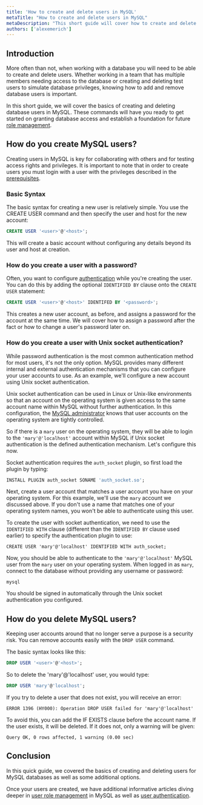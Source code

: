 ```yaml
---
title: 'How to create and delete users in MySQL'
metaTitle: "How to create and delete users in MySQL"
metaDescription: "This short guide will cover how to create and delete users in MySQL."
authors: ['alexemerich']
---
```



## Introduction

More often than not, when working with a database you will need to be able to create and delete users. Whether working in a team that has multiple members needing access to the database or creating and deleting test users to simulate database privileges, knowing how to add and remove database users is important.

In this short guide, we will cover the basics of creating and deleting database users in MySQL. These commands will have you ready to get started on granting database access and establish a foundation for future [role management](/mysql/authentication-and-authorization/role-management).

## How do you create MySQL users?

Creating users in MySQL is key for collaborating with others  and for testing access rights and privileges. It is important to note that in order to create users you must login with a user with the privileges described in the [prerequisites](/mysql/authentication-and-authorization/user-management-and-authentication#prerequisites).

### Basic Syntax

The basic syntax for creating a new user is relatively simple. You use the CREATE USER command and then specify the user and host for the new account:

```sql
CREATE USER '<user>'@'<host>';
```

This will create a basic account without configuring any details beyond its user and host at creation.

### How do you create a user with a password?

Often, you want to configure [authentication](/intro/database-glossary#authentication) while you're creating the user. You can do this by adding the optional `IDENTIFIED BY` clause onto the `CREATE USER` statement:

```sql
CREATE USER '<user>'@'<host>' IDENTIFED BY '<password>';
```

This creates a new user account, as before, and assigns a password for the account at the same time. We will cover how to assign a password after the fact or how to change a user's password later on.

### How do you create a user with Unix socket authentication?

While password authentication is the most common authentication method for most users, it's not the only option. MySQL provides many different internal and external authentication mechanisms that you can configure your user accounts to use. As an example, we'll configure a new account using Unix socket authentication.

Unix socket authentication can be used in Linux or Unix-like environments so that an account on the operating system is given access to the same account name within MySQL without further authentication. In this configuration, the [MySQL administrator](/intro/database-glossary#database-administrator) knows that user accounts on the operating system are tightly controlled.

So if there is a `mary` user on the operating system, they will be able to login to the `'mary'@'localhost'` account within MySQL if Unix socket authentication is the defined authentication mechanism. Let's configure this now.

Socket authentication requires the `auth_socket` plugin, so first load the plugin by typing:

```sql
INSTALL PLUGIN auth_socket SONAME 'auth_socket.so';
```

Next, create a user account that matches a user account you have on your operating system. For this example, we'll use the `mary` account we discussed above. If you don't use a name that matches one of your operating system names, you won't be able to authenticate using this user.

To create the user with socket authentication, we need to use the `IDENTIFIED WITH` clause (different than the `IDENTIFIED BY` clause used earlier) to specify the authentication plugin to use:

```
CREATE USER 'mary'@'localhost' IDENTIFIED WITH auth_socket;
```

Now, you should be able to authenticate to the `'mary'@'localhost'` MySQL user from the `mary` user on your operating system. When logged in as `mary`, connect to the database without providing any username or password:

```
mysql
```
You should be signed in automatically through the Unix socket authentication you configured.

## How do you delete MySQL users?

Keeping user accounts around that no longer serve a purpose is a security risk. You can remove accounts easily with the `DROP USER` command.

The basic syntax looks like this:

```sql
DROP USER '<user>'@'<host>';
```

So to delete the 'mary'@'localhost' user, you would type:

```sql
DROP USER 'mary'@'localhost';
```

If you try to delete a user that does not exist, you will receive an error:

```
ERROR 1396 (HY000): Operation DROP USER failed for 'mary'@'localhost'
```

To avoid this, you can add the IF EXISTS clause before the account name. If the user exists, it will be deleted. If it does not, only a warning will be given:

```
Query OK, 0 rows affected, 1 warning (0.00 sec)
```

## Conclusion

In this quick guide, we covered the basics of creating and deleting users for MySQL databases as well as some additional options. 

Once your users are created, we have additional informative articles diving deeper in [user role management](/mysql/authentication-and-authorization/role-management) in MySQL as well as [user authentication](/mysql/authentication-and-authorization/intro-to-authn-and-authz).
